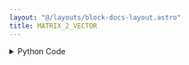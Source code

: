 ```yaml
---
layout: "@/layouts/block-docs-layout.astro"
title: MATRIX_2_VECTOR
---
```



<PythonDocsDisplay docstring={docstring} />

<details>
<summary>Python Code</summary>
```python
from flojoy import flojoy, Vector, Matrix


@flojoy
def MATRIX_2_VECTOR(default: Matrix) -> Vector:
    """The MATRIX_2_VECTOR node takes a matrix and flatten it into vector type data.

    Inputs
    ------
    default: Matrix
        The input matrix that will be transformed into vector data type.

    Returns
    -------
    Vector
        Vector that is flatten from input matrix.
    """
    rVector = default.m.flatten()

    return Vector(v=rVector)

```
[Find this Flojoy Block on GitHub](https://github.com/flojoy-ai/blocks/blob/main/blocks/TRANSFORMERS/TYPE_CASTING/MATRIX_2_VECTOR/MATRIX_2_VECTOR.py)
</details>

## Example

<AppDisplay app={app} blockName="MATRIX_2_VECTOR" client:visible />
